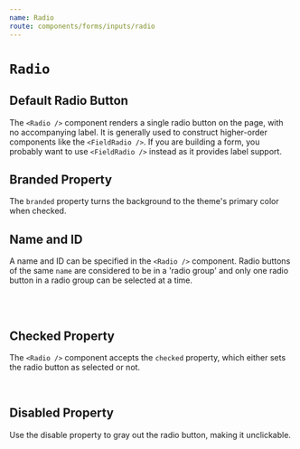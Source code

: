 ```yaml
---
name: Radio
route: components/forms/inputs/radio
---
```



# `Radio`

<ComponentDetail
  of="Radio"
  status="experimental"
  figma="file/2MG6DoSjk4IaLnjjFCnKFf/Forms"
  github="Form/Inputs/Radio/Radio"
/>

## Default Radio Button

The `<Radio />` component renders a single radio button on the page, with no accompanying label. It is generally used to construct higher-order components like the `<FieldRadio />`. If you are building a form, you probably want to use `<FieldRadio />` instead as it provides label support.

<Playground>
  <Radio />
</Playground>

## Branded Property

The `branded` property turns the background to the theme's primary color when checked.

<Playground>
  <Radio branded />
</Playground>

## Name and ID

A name and ID can be specified in the `<Radio />` component. Radio buttons of the same `name` are considered to be in a 'radio group' and only one radio button in a radio group can be selected at a time.

<Playground>
  <Radio name="someName" id="one" />
  <br />
  <Radio name="someName" id="two" />
  <br />
  <Radio name="someName" id="three" />
</Playground>

## Checked Property

The `<Radio />` component accepts the `checked` property, which either sets the radio button as selected or not.

<Playground>
  <Radio checked={true} readOnly />
  <br />
  <Radio checked={false} readOnly />
</Playground>

## Disabled Property

Use the disable property to gray out the radio button, making it unclickable.

<Playground>
  <Radio disabled />
  <br />
  <Radio disabled checked />
</Playground>
